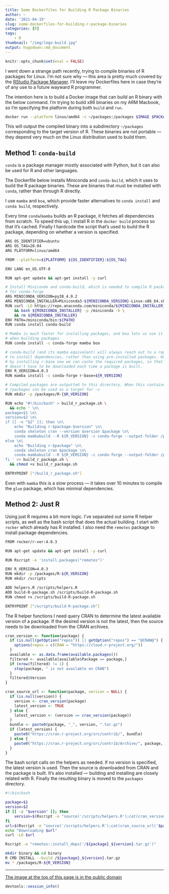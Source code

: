 ```yaml
---
title: Some Dockerfiles for Building R Package Binaries
author: ~
date: '2021-04-19'
slug: some-dockerfiles-for-building-r-package-binaries
categories: [R]
tags:
    - R
thumbnail: "/img/lego-build.jpg"
output: hugodown::md_document
---
```

    
```r
knitr::opts_chunk$set(eval = FALSE)
```

I went down a strange path recently, trying to compile binaries of R packages for Linux. I'm not sure why --- this area is pretty much covered by the [RStudio Package Manager](https://packagemanager.rstudio.com/client/#/). I'll leave my Dockerfiles here in case they're of any use to a future wayward R programmer.

The intention here is to build a Docker image that can build an R binary with the below command. I'm trying to build x86 binaries on my ARM Macbook, so I'm specifying the platform during both `build` and `run`.

```bash
docker run --platform linux/amd64 -v ~/packages:/packages $IMAGE $PACKAGE $VERSION
```

This will output the compiled binary into a subdirectory `~/packages` corresponding to the target version of R. These binaries are not portable --- they depend very much on the Linux distribution used to build them.

## Method 1: `conda-build`

`conda` is a package manager mostly associated with Python, but it can also be used for R and other languages.

The Dockerfile below installs Miniconda and `conda-build`, which it uses to build the R package binaries. These are binaries that must be installed with `conda`, rather than through R directly.

I use `mamba` and `boa`, which provide faster alternatives to `conda install` and `conda build`, respectively.

Every time `conda`/`mamba` builds an R package, it fetches all dependencies from scratch. To speed this up, I install R in the `docker build` process so that it's cached. Finally I hardcode the script that's used to build the R package, depending on whether a version is specified.

```bash
ARG OS_IDENTIFIER=ubuntu
ARG OS_TAG=20.04
ARG PLATFORM=linux/amd64

FROM --platform=${PLATFORM} ${OS_IDENTIFIER}:${OS_TAG} 

ENV LANG en_US.UTF-8

RUN apt-get update && apt-get install -y curl

# Install Miniconda and conda-build, which is needed to compile R packages
# for conda-forge 
ARG MINICONDA_VERSION=py38_4.9.2
ARG MINICONDA_INSTALLER=Miniconda3-${MINICONDA_VERSION}-Linux-x86_64.sh
RUN curl -LO https://repo.anaconda.com/miniconda/${MINICONDA_INSTALLER} \
    && bash ${MINICONDA_INSTALLER} -p /miniconda -b \
    && rm ${MINICONDA_INSTALLER}
ENV PATH=/miniconda/bin:${PATH}
RUN conda install conda-build

# Mamba is much faster for installing packages, and boa lets us use it
# when building packages
RUN conda install -c conda-forge mamba boa

# conda-build (and its mamba equivalent) will always reach out to a repository
# to install dependencies, rather than using pre-installed packages. However,
# by installing r-base now we can cache the required packages, so that R
# doesn't have to be downloaded each time a package is built.
ENV R_VERSION=4.0.3
RUN mamba install -c conda-forge r-base=${R_VERSION}

# Compiled packages are outputted to this directory. When this container is run,
# /packages can be used as a target for -v 
RUN mkdir -p /packages/R-{$R_VERSION}

RUN echo "#!/bin/bash" > build_r_package.sh \
  && echo ' \n\
package=$1 \n\
version=$2 \n\
if [[ -n "$2" ]]; then \n\
    echo "Building r-$package-$version" \n\
    conda skeleton cran --version $version $package \n\
    conda mambabuild --R ${R_VERSION} -c conda-forge --output-folder /packages/R-${R_VERSION} r-$package-$version \n\
else \n\
    echo "Building r-$package" \n\
    conda skeleton cran $package \n\
    conda mambabuild --R ${R_VERSION} -c conda-forge --output-folder /packages/R-${R_VERSION} r-$package \n\
fi ' >> build_r_package.sh \
  && chmod +x build_r_package.sh

ENTRYPOINT ["/build_r_package.sh"]
```

Even with `mamba` this is a slow process --- it takes over 10 minutes to compile the `glue` package, which has minimal dependencies.

## Method 2: Just R

Using just R requires a bit more logic. I've separated out some R helper scripts, as well as the bash script that does the actual building. I start with `rocker` which already has R installed. I also need the `remotes` package to install package dependencies.

```bash
FROM rocker/r-ver:4.0.3

RUN apt-get update && apt-get install -y curl

RUN Rscript -e 'install.packages("remotes")'

ENV R_VERSION=4.0.3
RUN mkdir -p /packages/R-${R_VERSION}
RUN mkdir /scripts

ADD helpers.R /scripts/helpers.R
ADD build-R-package.sh /scripts/build-R-package.sh
RUN chmod +x /scripts/build-R-package.sh

ENTRYPOINT ["/scripts/build-R-package.sh"]
```

The R helper functions I need query CRAN to determine the latest available version of a package. If the desired version is not the latest, then the source needs to be downloaded from the CRAN archives.

```r
cran_version <- function(package) {
  if (is.null(getOption("repos")) || getOption("repos") == "@CRAN@") {
    options(repos = c(CRAN = "https://cloud.r-project.org/"))
  }
  available <- as.data.frame(available.packages())
  filtered <- available[available$Package == package,]
  if (nrow(filtered) != 1) {
    stop(package, " is not available on CRAN")
  }
  filtered$Version
}

cran_source_url <- function(package, version = NULL) {
  if (is.null(version)) {
    version <- cran_version(package)
    latest_version <- TRUE
  } else {
    latest_version <- (version == cran_version(package))
  }
  bundle <- paste0(package, "_", version, ".tar.gz")
  if (latest_version) {
    paste0("https://cran.r-project.org/src/contrib/", bundle)
  } else {
    paste0("https://cran.r-project.org/src/contrib/Archive/", package, "/", bundle)
  }
}
```

The bash script calls on the helpers as needed. If no version is specified, the latest version is used. Then the source is downloaded from CRAN and the package is built. It's also installed --- building and installing are closely related with R. Finally the resulting binary is moved to the `packages` directory.

```bash
#!/bin/bash

package=$1
version=$2
if [[ -z "$version" ]]; then
    version=$(Rscript -e "source('/scripts/helpers.R');cat(cran_version('$package'))")
fi
url=$(Rscript -e "source('/scripts/helpers.R');cat(cran_source_url('$package', '$version'))")
echo "Downloading $url"
curl -LO $url

Rscript -e "remotes::install_deps('/${package}_${version}.tar.gz')"

mkdir binary && cd binary
R CMD INSTALL --build /${package}_${version}.tar.gz
mv * /packages/R-${R_VERSION}
```

***
[The image at the top of this page is in the public domain](https://unsplash.com/photos/C0koz3G1I4I)

```r
devtools::session_info()
```